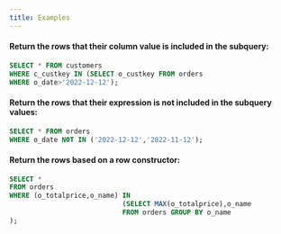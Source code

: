 ```yaml
---
title: Examples
---
```


#### Return the rows that their column value is included in the subquery:

```sql
SELECT * FROM customers
WHERE c_custkey IN (SELECT o_custkey FROM orders
WHERE o_date>'2022-12-12');
```

#### Return the rows that their expression is not included in the subquery values:

```sql
SELECT * FROM orders
WHERE o_date NOT IN ('2022-12-12','2022-11-12');
```

#### Return the rows based on a row constructor:

```sql
SELECT *
FROM orders
WHERE (o_totalprice,o_name) IN
                            (SELECT MAX(o_totalprice),o_name
                            FROM orders GROUP BY o_name
);
```